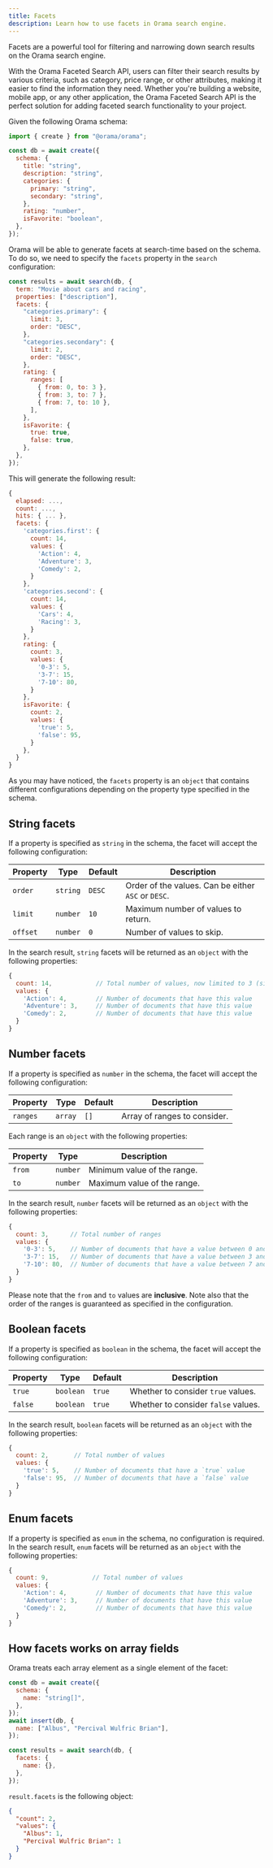 ```yaml
---
title: Facets
description: Learn how to use facets in Orama search engine.
---
```


Facets are a powerful tool for filtering and narrowing down search results on the Orama search engine.

With the Orama Faceted Search API, users can filter their search results by various criteria, such as category, price range, or other attributes, making it easier to find the information they need. Whether you're building a website, mobile app, or any other application, the Orama Faceted Search API is the perfect solution for adding faceted search functionality to your project.

Given the following Orama schema:

```js
import { create } from "@orama/orama";

const db = await create({
  schema: {
    title: "string",
    description: "string",
    categories: {
      primary: "string",
      secondary: "string",
    },
    rating: "number",
    isFavorite: "boolean",
  },
});
```

Orama will be able to generate facets at search-time based on the schema.
To do so, we need to specify the `facets` property in the `search` configuration:

```js
const results = await search(db, {
  term: "Movie about cars and racing",
  properties: ["description"],
  facets: {
    "categories.primary": {
      limit: 3,
      order: "DESC",
    },
    "categories.secondary": {
      limit: 2,
      order: "DESC",
    },
    rating: {
      ranges: [
        { from: 0, to: 3 },
        { from: 3, to: 7 },
        { from: 7, to: 10 },
      ],
    },
    isFavorite: {
      true: true,
      false: true,
    },
  },
});
```

This will generate the following result:

```js
{
  elapsed: ...,
  count: ...,
  hits: { ... },
  facets: {
    'categories.first': {
      count: 14,
      values: {
        'Action': 4,
        'Adventure': 3,
        'Comedy': 2,
      }
    },
    'categories.second': {
      count: 14,
      values: {
        'Cars': 4,
        'Racing': 3,
      }
    },
    rating: {
      count: 3,
      values: {
        '0-3': 5,
        '3-7': 15,
        '7-10': 80,
      }
    },
    isFavorite: {
      count: 2,
      values: {
        'true': 5,
        'false': 95,
      }
    },
  }
}
```

As you may have noticed, the `facets` property is an `object` that contains different
configurations depending on the property type specified in the schema.

## String facets

If a property is specified as `string` in the schema, the facet will accept the following
configuration:

| Property | Type     | Default | Description                                         |
| -------- | -------- | ------- | --------------------------------------------------- |
| `order`  | `string` | `DESC`  | Order of the values. Can be either `ASC` or `DESC`. |
| `limit`  | `number` | `10`    | Maximum number of values to return.                 |
| `offset` | `number` | `0`     | Number of values to skip.                           |

In the search result, `string` facets will be returned as an `object` with the following properties:

```js
{
  count: 14,            // Total number of values, now limited to 3 (size)
  values: {
    'Action': 4,        // Number of documents that have this value
    'Adventure': 3,     // Number of documents that have this value
    'Comedy': 2,        // Number of documents that have this value
  }
}
```

## Number facets

If a property is specified as `number` in the schema, the facet will accept the following
configuration:

| Property | Type    | Default | Description                  |
| -------- | ------- | ------- | ---------------------------- |
| `ranges` | `array` | `[]`    | Array of ranges to consider. |

Each range is an `object` with the following properties:

| Property | Type     | Description                 |
| -------- | -------- | --------------------------- |
| `from`   | `number` | Minimum value of the range. |
| `to`     | `number` | Maximum value of the range. |

In the search result, `number` facets will be returned as an `object` with the following properties:

```js
{
  count: 3,      // Total number of ranges
  values: {
    '0-3': 5,    // Number of documents that have a value between 0 and 3 (inclusive)
    '3-7': 15,   // Number of documents that have a value between 3 and 7 (inclusive)
    '7-10': 80,  // Number of documents that have a value between 7 and 10 (inclusive)
  }
}
```

Please note that the `from` and `to` values are **inclusive**. Note also that the order of the ranges
is guaranteed as specified in the configuration.

## Boolean facets

If a property is specified as `boolean` in the schema, the facet will accept the following
configuration:

| Property | Type      | Default | Description                         |
| -------- | --------- | ------- | ----------------------------------- |
| `true`   | `boolean` | `true`  | Whether to consider `true` values.  |
| `false`  | `boolean` | `true`  | Whether to consider `false` values. |

In the search result, `boolean` facets will be returned as an `object` with the following properties:

```js
{
  count: 2,       // Total number of values
  values: {
    'true': 5,    // Number of documents that have a `true` value
    'false': 95,  // Number of documents that have a `false` value
  }
}
```

## Enum facets

If a property is specified as `enum` in the schema, no configuration is required.
In the search result, `enum` facets will be returned as an `object` with the following properties:

```js
{
  count: 9,            // Total number of values
  values: {
    'Action': 4,        // Number of documents that have this value
    'Adventure': 3,     // Number of documents that have this value
    'Comedy': 2,        // Number of documents that have this value
  }
}
```

## How facets works on array fields

Orama treats each array element as a single element of the facet:

```javascript copy
const db = await create({
  schema: {
    name: "string[]",
  },
});
await insert(db, {
  name: ["Albus", "Percival Wulfric Brian"],
});

const results = await search(db, {
  facets: {
    name: {},
  },
});
```

`result.facets` is the following object:

```json
{
  "count": 2,
  "values": {
    "Albus": 1,
    "Percival Wulfric Brian": 1
  }
}
```
